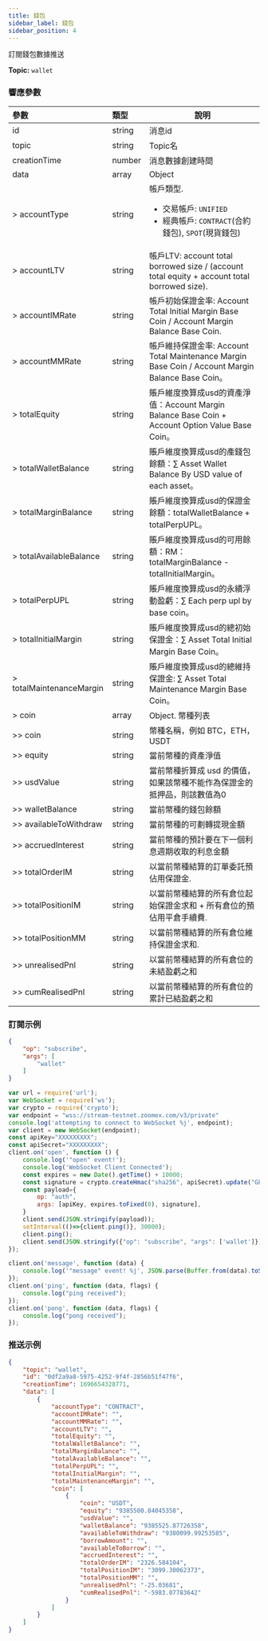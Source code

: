 ```yaml
---
title: 錢包
sidebar_label: 錢包
sidebar_position: 4
---
```


訂閱錢包數據推送

**Topic:** `wallet`

### 響應參數
| 參數 | 類型 | 說明|
|:----- |:-----|----- |
|id |string |消息id|
|topic |string |Topic名 |
|creationTime |number |消息數據創建時間 |
|data |array |Object |
|> accountType |string |帳戶類型. <ul><li>交易帳戶: `UNIFIED`</li><li>經典帳戶: `CONTRACT`(合約錢包), `SPOT`(現貨錢包)</li></ul> |
|> accountLTV |string |帳戶LTV: account total borrowed size / (account total equity + account total borrowed size). |
|> accountIMRate |string |帳戶初始保證金率: Account Total Initial Margin Base Coin / Account Margin Balance Base Coin.|
|> accountMMRate |string |帳戶維持保證金率: Account Total Maintenance Margin Base Coin / Account Margin Balance Base Coin。|
|> totalEquity |string |賬戶維度換算成usd的資產淨值：Account Margin Balance Base Coin + Account Option Value Base Coin。|
|> totalWalletBalance |string |賬戶維度換算成usd的產錢包餘額：∑ Asset Wallet Balance By USD value of each asset。|
|> totalMarginBalance |string |賬戶維度換算成usd的保證金餘額：totalWalletBalance + totalPerpUPL。|
|> totalAvailableBalance |string |賬戶維度換算成usd的可用餘額：RM：totalMarginBalance - totalInitialMargin。|
|> totalPerpUPL |string |賬戶維度換算成usd的永續浮動盈虧：∑ Each perp upl by base coin。|
|> totalInitialMargin |string |賬戶維度換算成usd的總初始保證金：∑ Asset Total Initial Margin Base Coin。|
|> totalMaintenanceMargin |string |賬戶維度換算成usd的總維持保證金: ∑ Asset Total Maintenance Margin Base Coin。|
|> coin |array |Object. 幣種列表|
|>> coin |string |幣種名稱，例如 BTC，ETH，USDT|
|>> equity |string |當前幣種的資產淨值|
|>> usdValue |string |當前幣種折算成 usd 的價值，如果該幣種不能作為保證金的抵押品，則該數值為0|
|>> walletBalance |string |當前幣種的錢包餘額|
|>> availableToWithdraw |string |當前幣種的可劃轉提現金額 |
|>> accruedInterest	|string	|當前幣種的預計要在下一個利息週期收取的利息金額|
|>> totalOrderIM |string |以當前幣種結算的訂單委託預佔用保證金.|
|>> totalPositionIM	|string	|以當前幣種結算的所有倉位起始保證金求和 + 所有倉位的預佔用平倉手續費. |
|>> totalPositionMM	|string |以當前幣種結算的所有倉位維持保證金求和. |
|>> unrealisedPnl |string |以當前幣種結算的所有倉位的未結盈虧之和|
|>> cumRealisedPnl |string |以當前幣種結算的所有倉位的累計已結盈虧之和|

### 訂閱示例
```json
{
    "op": "subscribe",
    "args": [
        "wallet"
    ]
}
```

```javascript
var url = require('url');
var WebSocket = require('ws');
var crypto = require('crypto');
var endpoint = "wss://stream-testnet.zoomex.com/v3/private"
console.log('attempting to connect to WebSocket %j', endpoint);
var client = new WebSocket(endpoint);
const apiKey="XXXXXXXXX";
const apiSecret="XXXXXXXXX";
client.on('open', function () {
	console.log('"open" event!');
	console.log('WebSocket Client Connected');
	const expires = new Date().getTime() + 10000;
	const signature = crypto.createHmac("sha256", apiSecret).update("GET/realtime" + expires).digest("hex");
	const payload={
		op: "auth",
		args: [apiKey, expires.toFixed(0), signature],
	}
	client.send(JSON.stringify(payload));
	setInterval(()=>{client.ping()}, 30000);
	client.ping();
	client.send(JSON.stringify({"op": "subscribe", "args": ['wallet']}));
});

client.on('message', function (data) {
	console.log('"message" event! %j', JSON.parse(Buffer.from(data).toString()));
});
client.on('ping', function (data, flags) {
	console.log("ping received");
});
client.on('pong', function (data, flags) {
	console.log("pong received");
});
```

### 推送示例

```json
{
    "topic": "wallet",
    "id": "0df2a9a8-5975-4252-9f4f-2856b51f47f6",
    "creationTime": 1696654328771,
    "data": [
        {
            "accountType": "CONTRACT",
            "accountIMRate": "",
            "accountMMRate": "",
            "accountLTV": "",
            "totalEquity": "",
            "totalWalletBalance": "",
            "totalMarginBalance": "",
            "totalAvailableBalance": "",
            "totalPerpUPL": "",
            "totalInitialMargin": "",
            "totalMaintenanceMargin": "",
            "coin": [
                {
                    "coin": "USDT",
                    "equity": "9385500.84045358",
                    "usdValue": "",
                    "walletBalance": "9385525.87726358",
                    "availableToWithdraw": "9380099.99253585",
                    "borrowAmount": "",
                    "availableToBorrow": "",
                    "accruedInterest": "",
                    "totalOrderIM": "2326.584104",
                    "totalPositionIM": "3099.30062373",
                    "totalPositionMM": "",
                    "unrealisedPnl": "-25.03681",
                    "cumRealisedPnl": "-5983.07783642"
                }
            ]
        }
    ]
}
```
